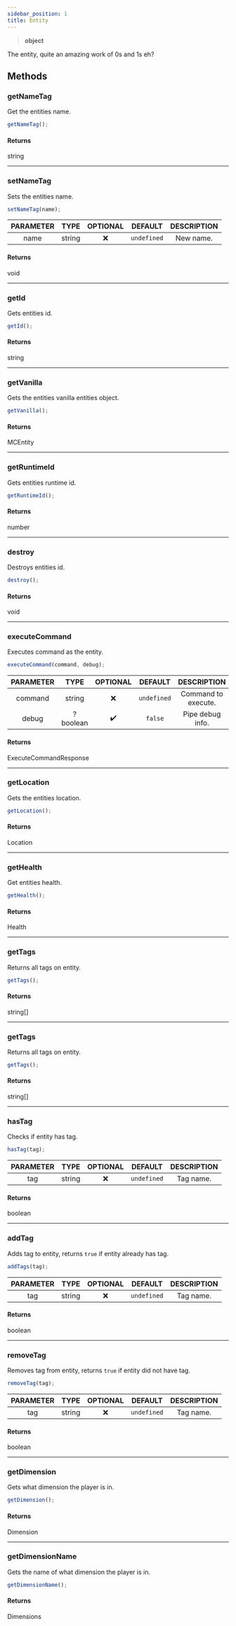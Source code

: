 ```yaml
---
sidebar_position: 1
title: Entity
---
```


> **<Link to="https://developer.mozilla.org/en-US/docs/Web/JavaScript/Reference/Global_Objects/Object">object</Link>**

The entity, quite an amazing work of 0s and 1s eh?

## Methods

### getNameTag
Get the entities name.

```js
getNameTag();
```

#### Returns
<Link to="https://developer.mozilla.org/en-US/docs/Web/JavaScript/Reference/Global_Objects/String">string</Link>

___

### setNameTag
Sets the entities name.

```js
setNameTag(name);
```
| PARAMETER | TYPE | OPTIONAL | DEFAULT | DESCRIPTION |
| :-------: | :--: | :------: | :-----: | :---------: |
| name | <Link to="https://developer.mozilla.org/en-US/docs/Web/JavaScript/Reference/Global_Objects/String">string</Link> | ❌ | `undefined` | New name. |

#### Returns
void

___

### getId
Gets entities id.

```js
getId();
```

#### Returns
<Link to="https://developer.mozilla.org/en-US/docs/Web/JavaScript/Reference/Global_Objects/String">string</Link>

___

### getVanilla
Gets the entities vanilla entities object.

```js
getVanilla();
```

#### Returns
<Link to="https://docs.microsoft.com/en-us/minecraft/creator/scriptapi/mojang-minecraft/entityr">MCEntity</Link>

___

### getRuntimeId
Gets entities runtime id.

```js
getRuntimeId();
```

#### Returns
<Link to="https://developer.mozilla.org/en-US/docs/Web/JavaScript/Reference/Global_Objects/Number">number</Link>

___

### destroy
Destroys entities id.

```js
destroy();
```

#### Returns
void

___

### executeCommand
Executes command as the entity.

```js
executeCommand(command, debug);
```
| PARAMETER | TYPE | OPTIONAL | DEFAULT | DESCRIPTION |
| :-------: | :--: | :------: | :-----: | :---------: |
| command | <Link to="https://developer.mozilla.org/en-US/docs/Web/JavaScript/Reference/Global_Objects/String">string</Link> | ❌ | `undefined` | Command to execute. |
| debug | <Link to="https://developer.mozilla.org/en-US/docs/Web/JavaScript/Reference/Global_Objects/Boolean">?boolean</Link> | ✔️ | `false` | Pipe debug info. |

#### Returns
<Link to="/docs/typedefs/executecommandresponse">ExecuteCommandResponse</Link>

___

### getLocation
Gets the entities location.

```js
getLocation();
```

#### Returns
<Link to="/docs/typedefs/location">Location</Link>

___

### getHealth
Get entities health.

```js
getHealth();
```
#### Returns
<Link to="/docs/typedefs/health">Health</Link>

___

### getTags
Returns all tags on entity.

```js
getTags();
```

#### Returns
<Link to="https://developer.mozilla.org/en-US/docs/Web/JavaScript/Reference/Global_Objects/String">string[]</Link>

___

### getTags
Returns all tags on entity.

```js
getTags();
```

#### Returns
<Link to="https://developer.mozilla.org/en-US/docs/Web/JavaScript/Reference/Global_Objects/String">string[]</Link>

___

### hasTag
Checks if entity has tag.

```js
hasTag(tag);
```
| PARAMETER | TYPE | OPTIONAL | DEFAULT | DESCRIPTION |
| :-------: | :--: | :------: | :-----: | :---------: |
| tag | <Link to="https://developer.mozilla.org/en-US/docs/Web/JavaScript/Reference/Global_Objects/String">string</Link> | ❌ | `undefined` | Tag name. |

#### Returns
<Link to="https://developer.mozilla.org/en-US/docs/Web/JavaScript/Reference/Global_Objects/Boolean">boolean</Link>

___

### addTag
Adds tag to entity, returns `true` if entity already has tag.

```js
addTags(tag);
```
| PARAMETER | TYPE | OPTIONAL | DEFAULT | DESCRIPTION |
| :-------: | :--: | :------: | :-----: | :---------: |
| tag | <Link to="https://developer.mozilla.org/en-US/docs/Web/JavaScript/Reference/Global_Objects/String">string</Link> | ❌ | `undefined` | Tag name. |

#### Returns
<Link to="https://developer.mozilla.org/en-US/docs/Web/JavaScript/Reference/Global_Objects/Boolean">boolean</Link>

___

### removeTag
Removes tag from entity, returns `true` if entity did not have tag.

```js
removeTag(tag);
```
| PARAMETER | TYPE | OPTIONAL | DEFAULT | DESCRIPTION |
| :-------: | :--: | :------: | :-----: | :---------: |
| tag | <Link to="https://developer.mozilla.org/en-US/docs/Web/JavaScript/Reference/Global_Objects/String">string</Link> | ❌ | `undefined` | Tag name. |

#### Returns
<Link to="https://developer.mozilla.org/en-US/docs/Web/JavaScript/Reference/Global_Objects/Boolean">boolean</Link>

___

### getDimension
Gets what dimension the player is in.

```js
getDimension();
```

#### Returns
<Link to="https://docs.microsoft.com/en-us/minecraft/creator/scriptapi/mojang-minecraft/dimension">Dimension</Link>

___

### getDimensionName
Gets the name of what dimension the player is in.

```js
getDimensionName();
```

#### Returns
<Link to="/docs/typedefs/dimensions">Dimensions</Link>